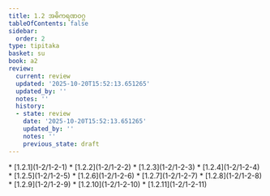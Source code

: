 ```yaml
---
title: 1.2 အဓိကရဏဝဂ္ဂ
tableOfContents: false
sidebar:
  order: 2
type: tipitaka
basket: su
book: a2
review:
  current: review
  updated: '2025-10-20T15:52:13.651265'
  updated_by: ''
  notes: ''
  history:
  - state: review
    date: '2025-10-20T15:52:13.651265'
    updated_by: ''
    notes: ''
    previous_state: draft
---
```



<DynamicBreadcrumb />


<ReviewStatus review={frontmatter.review} showDetails={true} />

<HypothesisAnnotation frontmatter={frontmatter} />



<TableOfContents book="a2" section="1.2">
* [1.2.1](1-2/1-2-1)
* [1.2.2](1-2/1-2-2)
* [1.2.3](1-2/1-2-3)
* [1.2.4](1-2/1-2-4)
* [1.2.5](1-2/1-2-5)
* [1.2.6](1-2/1-2-6)
* [1.2.7](1-2/1-2-7)
* [1.2.8](1-2/1-2-8)
* [1.2.9](1-2/1-2-9)
* [1.2.10](1-2/1-2-10)
* [1.2.11](1-2/1-2-11)
</TableOfContents>